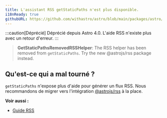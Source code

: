 ```yaml
---
title: L'assistant RSS getStaticPaths n'est plus disponible.
i18nReady: true
githubURL: https://github.com/withastro/astro/blob/main/packages/astro/src/core/errors/errors-data.ts
---
```


:::caution[Déprécié]
Déprécié depuis Astro 4.0. L'aide RSS n'existe plus avec un retour d'erreur.
:::


> **GetStaticPathsRemovedRSSHelper**: The RSS helper has been removed from `getStaticPaths`. Try the new @astrojs/rss package instead.

## Qu'est-ce qui a mal tourné ?
`getStaticPaths` n'expose plus d'aide pour générer un flux RSS. Nous recommandons de migrer vers l'intégration [@astrojs/rss](/fr/recipes/rss/#mise-en-place-de-astrojsrss) à la place.

**Voir aussi :**
-  [Guide RSS](/fr/recipes/rss/)
